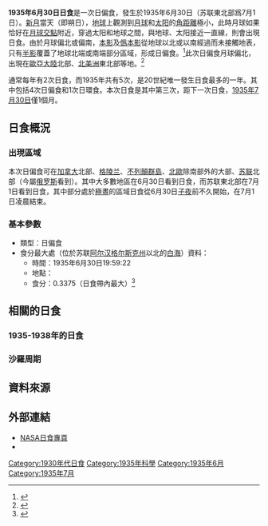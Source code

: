 {{Infobox Solar eclipse
| Year        = 1935
| Month       = 6
| Day         = 30
| Type        = 日偏食
| Image       = SE1935Jun30P.png
| Image size  = 200px
| Image intro = 1935年6月30日日偏食路徑圖
  <!--   日食資料   -->
| Gamma       = 1.3623
| Mag         = 0.3375
| Saros       = 116
| Saros total = 70
| Saros seq   = 68
  <!--     食甚     -->
| Duration    = 
| Location    = [[苏联|苏联]][[阿尔汉格尔斯克州|阿尔汉格尔斯克州]]以北的[[白海|白海]]
| Coords      = {{coord|65.2|N|39.1|E}}
| Width       = 
  <!--   開始時間   -->
| Partial     = 
| Start type  = 
| Centre      = 
| Greatest    = 19:59:22
  <!--     倒數     -->
| hour        = 19
| minute      = 59
| second      = 22
| Duration_s  = 
}}
'''1935年6月30日日食'''是一次日偏食，發生於1935年6月30日（苏联東北部爲7月1日）。[[新月|新月]]當天（即朔日），[[地球|地球]]上觀測到[[月球|月球]]和[[太阳|太阳]]的[[角距離|角距離]]極小，此時月球如果恰好在[[月球交點|月球交點]]附近，穿過太阳和地球之間，與地球、太阳接近一直線，則會出現日食。由於月球偏北或偏南，[[本影|本影]]及[[僞本影|僞本影]]從地球以北或以南經過而未接觸地表，只有[[半影|半影]]覆蓋了地球北端或南端部分區域，形成日偏食。<ref name="astron">{{cite web|author=樊忠玉|title=日（月）食|url=http://www.astron.ac.cn/bencandy-51-1630-1.htm|publisher=中国天文科普网|accessdate=2016-03-26|archive-date=2014-09-17|archive-url=https://web.archive.org/web/20140917080048/http://www.astron.ac.cn/bencandy-51-1630-1.htm|dead-url=no}}</ref>此次日偏食月球偏北，出現在[[歐亞大陸|歐亞大陸]]北部、[[北美洲|北美洲]]東北部等地。<ref name="NASAGIF">{{cite web|author=Fred Espenak|title=Paritial Solar Eclipse of 1935 Jun 30|url=http://eclipse.gsfc.nasa.gov/SEplot/SEplot1901/SE1935Jun30P.GIF|publisher=NASA Eclipse Web Site|accessdate=2016-03-26|archive-date=2020-10-20|archive-url=https://web.archive.org/web/20201020051906/https://eclipse.gsfc.nasa.gov/SEplot/SEplot1901/SE1935Jun30P.GIF|dead-url=no}}{{en}}</ref>

通常每年有2次日食，而1935年共有5次，是20世紀唯一發生日食最多的一年。其中包括4次日偏食和1次日環食。本次日食是其中第三次，距下一次日食，[[1935年7月30日日食|1935年7月30日]]僅1個月。

== 日食概況 ==
=== 出現區域 ===
本次日偏食可在[[加拿大|加拿大]]北部、[[格陵兰|格陵兰]]、[[不列顛群島|不列顛群島]]、[[北歐|北歐]]除南部外的大部、[[苏联|苏联]]北部（今屬[[俄罗斯|俄罗斯]]看到）。其中大多數地區在6月30日看到日食，而苏联東北部在7月1日看到日食，其中部分處於[[極晝|極晝]]的區域日食從6月30日[[子夜|子夜]]前不久開始，在7月1日凌晨結束。

=== 基本參數 ===
{{NoteUTC}}
* 類型：日偏食
* 食分最大處（位於苏联[[阿尔汉格尔斯克州|阿尔汉格尔斯克州]]以北的[[白海|白海]]）資料：
** 時間：1935年6月30日19:59:22
** 地點：{{coord|65.2|N|39.1|E}}
** 食分：0.3375（日食帶內最大）<ref name="Besselian">{{cite web|author=Fred Espenak|title=Besselian Elements - Paritial Solar Eclipse of 1935 Jun 30|url=http://eclipse.gsfc.nasa.gov/SEsearch/SEdata.php?Ecl=19350630|publisher=NASA Eclipse Web Site|accessdate=2016-03-26|archive-date=2020-10-21|archive-url=https://web.archive.org/web/20201021184000/https://eclipse.gsfc.nasa.gov/SEsearch/SEdata.php?Ecl=19350630|dead-url=no}}{{en}}</ref>

== 相關的日食 ==
=== 1935-1938年的日食 ===
{{Solar eclipse set 1935-1938}}

=== 沙羅周期 ===
{{Solar Saros series 116}}

== 資料來源 ==
{{reflist}}

== 外部連結 ==
{{日食主題}}
* [http://eclipse.gsfc.nasa.gov/solar.html NASA日食專頁]{{Wayback|url=http://eclipse.gsfc.nasa.gov/solar.html |date=20190108200537 }}{{en}}
* {{Partial solar eclipse NASA reference|1901/SE1935Jun30P|19350630}}

{{Solar eclipses
|nature=日偏食
|previous=[[1935年2月3日日食|1935年2月3日日食]]
|natureprevious=日偏食
|next=[[1935年7月30日日食|1935年7月30日日食]]
|naturenext=日偏食
|previoussamenature=[[1935年2月3日日食|1935年2月3日日食]]
|nextsamenature=[[1935年7月30日日食|1935年7月30日日食]]
}}
{{日食}}

[[Category:1930年代日食|Category:1930年代日食]]
[[Category:1935年科學|Category:1935年科學]]
[[Category:1935年6月|Category:1935年6月]]
[[Category:1935年7月|Category:1935年7月]]